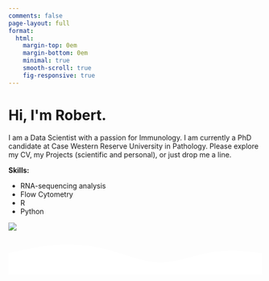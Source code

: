 ```yaml
---
comments: false
page-layout: full
format:
  html:
    margin-top: 0em
    margin-bottom: 0em
    minimal: true
    smooth-scroll: true
    fig-responsive: true
---
```



::: {.column-screen}
```{=html}
<link rel="stylesheet" href="styles/landing_page.scss">
<link rel="stylesheet" href="styles/landing_page.css">
<link rel="stylesheet" href="https://cdnjs.cloudflare.com/ajax/libs/font-awesome/4.7.0/css/font-awesome.min.css">
<div class="gradient_bg">
    <div class="hero section_padding">
        <div class="hero_content">
            <h1>Hi, I'm <span class="gradient_text">Robert</span>.</h1>
            <p>I am a Data Scientist with a passion for Immunology.
                I am currently a PhD candidate at Case Western Reserve University in Pathology.
                Please explore my CV, my Projects (scientific and personal), or just drop me a line.
            </p>
            <p><b>Skills:</b></p>
            <ul>
              <li>RNA-sequencing analysis</li>
              <li>Flow Cytometry</li>
              <li>R</li>
              <li>Python</li>
            </ul>
        </div>

        <div class="hero_image">
            <img src="/assets/headshot_hex.png"/>
        </div>
        <div id="dot_container">
        </div>
    </div>
    <svg id="bottom_wave" xmlns="http://www.w3.org/2000/svg" viewBox="0 0 1440 250">
        <path
                fill="#fff"
                fill-opacity="1"
                d="M0,128L48,117.3C96,107,192,85,288,80C384,75,480,85,576,112C672,139,768,181,864,181.3C960,181,1056,139,1152,122.7C1248,107,1344,117,1392,122.7L1440,128L1440,320L1392,320C1344,320,1248,320,1152,320C1056,320,960,320,864,320C768,320,672,320,576,320C480,320,384,320,288,320C192,320,96,320,48,320L0,320Z"
        ></path>
    </svg>
</div>

<script src="styles/jquery.min.js"></script>
<script src="styles/TweenMax.min.js"></script>
<script src="styles/parallax.js"></script>
```
:::
